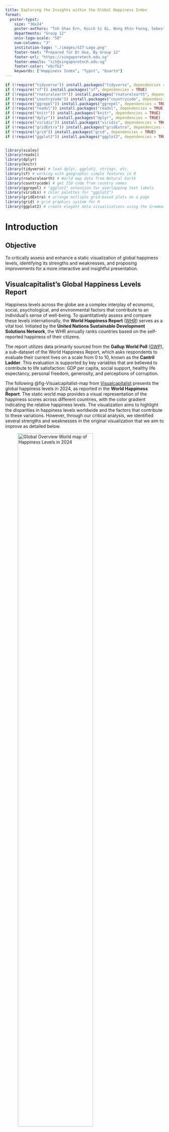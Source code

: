 ```yaml
---
title: Exploring the Insights within the Global Happiness Index
format:
  poster-typst: 
    size: "36x24"
    poster-authors: "Toh Shao Ern, Kuick Si Qi, Wong Khin Foong, Sebestian Fernandez, Yu Haotong"
    departments: "Group 12"
    univ-logo-scale: "50"
    num-columns: "3"
    institution-logo: "./images/SIT-Logo.png"
    footer-text: "Prepared for Dr Hua, By Group 12"
    footer-url: "https://singaporetech.edu.sg"
    footer-emails: "sit@singaporetech.edu.sg"
    footer-color: "ebcfb2"
    keywords: ["Happiness Index", "Typst", "Quarto"]
---
```


```r
if (!require("tidyverse")) install.packages("tidyverse", dependencies = TRUE)
if (!require("sf")) install.packages("sf", dependencies = TRUE)
if (!require("rnaturalearth")) install.packages("rnaturalearth", dependencies = TRUE)
if (!require("countrycode")) install.packages("countrycode", dependencies = TRUE)
if (!require("ggrepel")) install.packages("ggrepel", dependencies = TRUE)
if (!require("readxl")) install.packages("readxl", dependencies = TRUE)
if (!require("knitr")) install.packages("knitr", dependencies = TRUE)
if (!require("dplyr")) install.packages("dplyr", dependencies = TRUE)
if (!require("viridis")) install.packages("viridis", dependencies = TRUE)
if (!require("gridExtra")) install.packages("gridExtra", dependencies = TRUE)
if (!require("grid")) install.packages("grid", dependencies = TRUE)
if (!require("ggplot2")) install.packages("ggplot2", dependencies = TRUE)


library(scales)
library(readxl)
library(dplyr)
library(knitr)
library(tidyverse) # load dplyr, ggplot2, stringr, etc.
library(sf) # working with geographic simple features in R
library(rnaturalearth) # World map data from Natural Earth
library(countrycode) # get ISO code from country names
library(ggrepel) # "ggplot2" extension for overlapping text labels
library(viridis) # color palettes for "ggplot2")
library(gridExtra) # arrange multiple grid-based plots on a page
library(grid) # grid graphics system for R
library(ggplot2) # create elegant data visualizations using the Grammar of Graphics
```

# Introduction

## Objective

To critically assess and enhance a static visualization of global happiness levels, identifying its strengths and weaknesses, and proposing improvements for a more interactive and insightful presentation.


## Visualcapitalist's Global Happiness Levels Report

Happiness levels across the globe are a complex interplay of economic, social, psychological, and environmental factors that contribute to an individual's sense of well-being. To quantitatively assess and compare these levels internationally, the **World Happiness Report** ([WHR](https://happiness-report.s3.amazonaws.com/2024/WHR+24.pdf)) serves as a vital tool. Initiated by the **United Nations Sustainable Development Solutions Network**, the WHR annually ranks countries based on the self-reported happiness of their citizens.

The report utilizes data primarily sourced from the **Gallup World Poll** ([GWP](https://www.gallup.com/analytics/318875/global-research.aspx)), a sub-dataset of the World Happiness Report, which asks respondents to evaluate their current lives on a scale from 0 to 10, known as the **Cantril Ladder**. This evaluation is supported by key variables that are believed to contribute to life satisfaction: GDP per capita, social support, healthy life expectancy, personal freedom, generosity, and perceptions of corruption.

The following @fig-Visualcapitalist-map from [Visualcapitalist](https://www.visualcapitalist.com/a-map-of-global-happiness-by-country-in-2024/) presents the global happiness levels in 2024, as reported in the **World Happiness Report**. The static world map provides a visual representation of the happiness scores across different countries, with the color gradient indicating the relative happiness levels. The visualization aims to highlight the disparities in happiness levels worldwide and the factors that contribute to these variations. However, through our critical analysis, we identified several strengths and weaknesses in the original visualization that we aim to improve as detailed below.

::: {#fig-Visualcapitalist-map layout-ncol=2}

![Global Overview World map of Happiness Levels in 2024](images/OC-World-Happiness-Report-2024_Mar19.png){width="75%" #fig-1}

![Map of Happiness Levels of East Asia + Oceania in 2024](images/OC_Happiness_East-Asia-Oceania_820.png){width="75%" #fig-2}

Visualcapitalist Global Happiness Levels Report

:::

## Weakness

The original visualization has several weaknesses that limit its effectiveness in conveying the information to the audience. These weaknesses include:

1.  **Lack of Interactivity**: The static nature of the world map limits the audience's ability to interact with the data and explore specific countries or regions in more detail. An interactive visualization would allow users to hover over countries to see detailed information and compare happiness scores across different years.

2.  **Limited Context**: While the color gradient provides a general overview of happiness levels, the visualization lacks additional context or explanations of the factors contributing to these scores. Including annotations or tool-tips that explain the key variables influencing happiness levels would enhance the audience's understanding of the data.

![Inconsistent Labeling example](images/inconsistent_labeling_weakness.png){width="30%"}

3.  **Inconsistent Labeling**:

-   The labeling of happiness scores and name of countries are inconsistent in placement or are not displayed, making it challenging for the audience to quickly identify and compare scores across countries.
-   A standardized labeling format would improve the readability and clarity of the visualization. In addition to this, there are countries' happiness scores that are not labeled due to the lack of space for example Cambodia and Laos, which may lead to confusion for the audience.
-   Furthermore, the lack of pointers and inconsistent formatting severely affect readability for countries such Philippines and Indonesia have confusing unclear placements as to which country the label belongs to.

4.  **Limited Historical Comparison**: The visualization only presents the happiness scores for the year 2024, without providing any historical comparison or trend analysis. Including data from previous years or a time slider feature would allow users to track changes in happiness levels over time and identify emerging patterns or trends.

5.  **Limited Data Insights**: The visualization focuses solely on the happiness scores of countries without providing additional insights or analysis of the data. Including annotations, data summaries, or comparisons with other relevant metrics would enrich the audience's understanding of the factors influencing happiness levels.

6.  **Color Blindness**: The color gradient used in the visualization may not be accessible to color-blind users, as certain color combinations may be difficult to distinguish. Using color schemes that are accessible to users with color vision deficiencies would improve the inclusivity of the visualization.

![Linear scale of Happiness score of each country by region](images/linear_scale_of_happiness_region.png){width="75%"}

7.  **Linear Scale**: The linear scale at the bottom of the region map is poorly visualized and does not provide a distinct separation and vivid depiction between the countries. This further worsened by the clustering and overlapping of icons, makes it difficult for the audience to interpret and compare the happiness scores of each country within the region.

8.  **Incorrect Date for the Visualization**: The visualization is titled **"A Map of Global Happiness by Country in 2024"** but the data is from 2023. This inconsistency may lead to confusion among the audience and affect the credibility of the visualization.


# Methods

## Data Sources

World Happiness Report (WHR) 2021-2023: Contains happiness scores and key variables for countries worldwide.
Gallup World Poll (GWP): Provides self-reported happiness evaluations on a scale from 0 to 10.

## Data Understanding and Cleaning

## Load Data

```r
df <- read_excel("data/DataForTable2.1.xls")
```

## List and Identify Missing Countries

```r
countries <- c(
  "Afghanistan", "Albania", "Algeria", "Andorra", "Angola", "Antigua and Barbuda", 
  "Argentina", "Armenia", "Australia", "Austria", "Azerbaijan", "Bahamas", "Bahrain", 
  "Bangladesh", "Barbados", "Belarus", "Belgium", "Belize", "Benin", "Bhutan", "Bolivia", 
  "Bosnia and Herzegovina", "Botswana", "Brazil", "Brunei", "Bulgaria", "Burkina Faso", 
  "Burundi", "Cabo Verde", "Cambodia", "Cameroon", "Canada", "Central African Republic",
  "Chad", "Chile", "China", "Colombia", "Comoros", "Congo", "Costa Rica", "Croatia", 
  "Cuba", "Cyprus", "Czechia", "Denmark", "Djibouti", "Dominica", "Dominican Republic", 
  "East Timor", "Ecuador", "Egypt", "El Salvador", "Equatorial Guinea", "Eritrea", 
  "Estonia", "Eswatini", "Ethiopia", "Fiji", "Finland", "France", "Gabon", "Gambia", 
  "Georgia", "Germany", "Ghana", "Greece", "Grenada", "Guatemala", "Guinea", "Guinea-Bissau", 
  "Guyana", "Haiti", "Honduras", "Hungary", "Iceland", "India", "Indonesia", "Iran", 
  "Iraq", "Ireland", "Israel", "Italy", "Jamaica", "Japan", "Jordan", "Kazakhstan", 
  "Kenya", "Kiribati", "Kuwait", "Kyrgyzstan", "Laos", "Latvia", "Lebanon", "Lesotho", 
  "Liberia", "Libya", "Liechtenstein", "Lithuania", "Luxembourg", "Madagascar", "Malawi", 
  "Malaysia", "Maldives", "Mali", "Malta", "Marshall Islands", "Mauritania", "Mauritius", 
  "Mexico", "Micronesia", "Moldova", "Monaco", "Mongolia", "Montenegro", "Morocco", 
  "Mozambique", "Myanmar", "Namibia", "Nauru", "Nepal", "Netherlands", "New Zealand", 
  "Nicaragua", "Niger", "Nigeria", "North Korea", "North Macedonia", "Norway", "Oman", 
  "Pakistan", "Palau", "State of Palestine", "Panama", "Papua New Guinea", "Paraguay", "Peru", 
  "Philippines", "Poland", "Portugal", "Qatar", "Romania", "Russia", "Rwanda", "Saint Kitts and Nevis", 
  "Saint Lucia", "Saint Vincent and the Grenadines", "Samoa", "San Marino", "Sao Tome and Principe", 
  "Saudi Arabia", "Senegal", "Serbia", "Seychelles", "Sierra Leone", "Singapore", "Slovakia", 
  "Slovenia", "Solomon Islands", "Somaliland region", "South Africa", "South Korea", "South Sudan", 
  "Spain", "Sri Lanka", "Sudan", "Suriname", "Sweden", "Switzerland", "Syria", "Taiwan Province of China", 
  "Tajikistan", "Tanzania", "Thailand", "Togo", "Tonga", "Trinidad and Tobago", "Tunisia", 
  "Türkiye", "Turkmenistan", "Tuvalu", "Uganda", "Ukraine", "United Arab Emirates", "United Kingdom", 
  "United States", "Uruguay", "Uzbekistan", "Vanuatu", "Vatican City", "Venezuela", "Vietnam", 
  "Yemen", "Zambia", "Zimbabwe"
)
length(countries)
```

```r
# how many countries are missing in the dataset use Country name
missing_countries <- setdiff(countries, unique(df$"Country name"))
missing_countries
```

We can see that there are 34 countries missing from the dataset.

## Data Cleaning and Transformation

As we will be only using data from 2021 - 2023, we will filter out the data from other years. We will also check for missing data and fill in the missing values with the mean of the available data from each country.

### Filter data for years 2021 - 2023

```r
df <- df %>%
  filter(year %in% c(2021, 2022, 2023))
# head(df)
```

### Renaming headers and keeping only the necessary columns

```r
# Rename the columns
colnames(df) <- c("country", "year", "score", colnames(df)[4:ncol(df)])

# Keep only the specified columns
df_filtered <- df[, c("country", "year", "score")]
# head(df_filtered)
```

### Include Missing Countries with NA Scores

```r
# List of all countries in your data
all_countries <- unique(df_filtered$country)

# List of years to ensure each country has entries for each year
years <- c(2021, 2022, 2023)

# Create a data frame with all combinations of countries and years
complete_df <- expand.grid(country = all_countries, year = years)

# Add country codes to the complete data frame
complete_df$country_code <- countrycode(complete_df$country, origin = "country.name", destination = "iso3c")

# Merge the complete data frame with the original data
df_combined <- left_join(complete_df, df_filtered, by = c("country", "year"))

# Calculate the mean score for each country
country_means <- df_combined %>%
  group_by(country) %>%
  summarize(mean_score = mean(score, na.rm = TRUE))

# Merge the country means back into the combined data
df_combined <- left_join(df_combined, country_means, by = "country")

# Fill any remaining NA values with the mean score of the respective country
df_combined <- df_combined %>%
  mutate(score = ifelse(is.na(score), mean_score, score))

# Check for any remaining missing values
missing_scores <- df_combined %>% filter(is.na(score))
if (nrow(missing_scores) > 0) {
  warning("There are still countries with missing scores.")
}

# Inspect the data for missing scores
# print(missing_scores)
```

```r
region <- read_csv("data/world-regions-according-to-the-world-bank.csv")
# head(region)

df_combined_region <- left_join(df_combined, region, by = c("country_code" = "Code"))
# head(df_combined_region)
# find empty rows in "World Region according to the World Bank"


missing_region <- df_combined_region %>% filter(is.na(`World Region according to the World Bank`))
# print(missing_region)

df_combined_region$`World Region according to the World Bank`[which(df_combined_region$country == "Taiwan Province of China")] <- "East Asia and Pacific"

missing_region <- df_combined_region %>% filter(is.na(`World Region according to the World Bank`))
# print(missing_region)

df_combined_region$`World Region according to the World Bank`[which(df_combined_region$`World Region according to the World Bank` == "North America")] <- "Latin America and Caribbean"
df_combined_region$`World Region according to the World Bank`[which(df_combined_region$`World Region according to the World Bank` == "Latin America and Caribbean")] <- "America and Caribbean"

```

#Create violin plot

```r
ggplot(df_combined_region, aes(y = `World Region according to the World Bank`, x = mean_score, fill = `World Region according to the World Bank`)) +
  geom_violin(trim = FALSE) +  # Create horizontal violin plots
  geom_boxplot(width = 0.1, fill = "white", color = "black", orientation = "y") +  # Overlay boxplots on the violins horizontally
  scale_fill_viridis(discrete = TRUE, guide = FALSE) +  # Use viridis color scale for discrete data and remove legend
  labs(title = "Happiness Scores by World Region (2021-2023)", y = "World Region", x = "Happiness Score") +
  theme_minimal() +  # Use a minimal theme
  theme(
    plot.title = element_text(hjust = 0.5)  # Center the plot title
  )

```

## Data Visualization

### World Map

```r
# Get world data
world <- ne_countries(scale = "small", returnclass = "sf")

# Filter data for each year
df_2021 <- df_combined %>% filter(year == 2021)
df_2022 <- df_combined %>% filter(year == 2022)
df_2023 <- df_combined %>% filter(year == 2023)

# Convert country names to country codes
df_2021$country_code <- countrycode(df_2021$country, origin = "country.name", destination = "iso3c")
df_2022$country_code <- countrycode(df_2022$country, origin = "country.name", destination = "iso3c")
df_2023$country_code <- countrycode(df_2023$country, origin = "country.name", destination = "iso3c")

# Merge world data with each year's data
world_data_2021 <- left_join(world, df_2021, by = c("iso_a3" = "country_code"))
world_data_2022 <- left_join(world, df_2022, by = c("iso_a3" = "country_code"))
world_data_2023 <- left_join(world, df_2023, by = c("iso_a3" = "country_code"))

# Check for missing data after the join
missing_world_2021 <- world_data_2021 %>% filter(is.na(score))
missing_world_2022 <- world_data_2022 %>% filter(is.na(score))
missing_world_2023 <- world_data_2023 %>% filter(is.na(score))

# Plot data for 2021
ggplot() +
  geom_sf(data = world_data_2021, aes(fill = score)) +
  scale_fill_viridis_c(option = "plasma", na.value = "grey90") +
  theme_minimal() +
  theme(legend.position = "bottom") +
  labs(title = "World Map of Happiness - 2021", fill = "Score") +
  theme(plot.title = element_text(hjust = 0.5)) +
  coord_sf(crs = "+proj=robin")

# Plot data for 2022
ggplot() +
  geom_sf(data = world_data_2022, aes(fill = score)) +
  scale_fill_viridis_c(option = "plasma", na.value = "grey90") +
  theme_minimal() +
  theme(legend.position = "bottom") +
  labs(title = "World Map of Happiness - 2022", fill = "Score") +
  theme(plot.title = element_text(hjust = 0.5)) +
  coord_sf(crs = "+proj=robin")

# Plot data for 2023
ggplot() +
  geom_sf(data = world_data_2023, aes(fill = score)) +
  scale_fill_viridis_c(option = "plasma", na.value = "grey90") +
  theme_minimal() +
  theme(legend.position = "bottom") +
  labs(title = "World Map of Happiness - 2023", fill = "Score") +
  theme(plot.title = element_text(hjust = 0.5)) +
  coord_sf(crs = "+proj=robin")
```

```r
# Create bins for the scores with 0.5 intervals
bins <- seq(0, 10, by = 0.5)
labels <- paste0(bins[-length(bins)], "-", bins[-1])
df_combined <- df_combined %>%
  mutate(score_bin = cut(score, breaks = bins, labels = labels, include.lowest = TRUE, right = FALSE))


# Check for any remaining missing values
missing_scores <- df_combined %>% filter(is.na(score))
if (nrow(missing_scores) > 0) {
  warning("There are still countries with missing scores.")
}

# Inspect the data for missing scores
# print(missing_scores)

# Get world data
world <- ne_countries(scale = "small", returnclass = "sf")

# Filter data for each year
df_2021 <- df_combined %>% filter(year == 2021)
df_2022 <- df_combined %>% filter(year == 2022)
df_2023 <- df_combined %>% filter(year == 2023)

# Merge world data with each year's data
world_data_2021 <- left_join(world, df_2021, by = c("iso_a3" = "country_code"))
world_data_2022 <- left_join(world, df_2022, by = c("iso_a3" = "country_code"))
world_data_2023 <- left_join(world, df_2023, by = c("iso_a3" = "country_code"))

# Check for missing data after the join
missing_world_2021 <- world_data_2021 %>% filter(is.na(score))
missing_world_2022 <- world_data_2022 %>% filter(is.na(score))
missing_world_2023 <- world_data_2023 %>% filter(is.na(score))

# print(missing_world_2021)
# print(missing_world_2022)
# print(missing_world_2023)

# Plot data for 2021
ggplot() +
  geom_sf(data = world_data_2021, aes(fill = score), color = "black") +
  scale_fill_viridis_c(option = "plasma", na.value = "grey90", name = "Score") +
  theme_minimal() +
  theme(legend.position = "bottom") +
  labs(title = "World Map of Happiness - 2021", fill = "Score") +
  theme(plot.title = element_text(hjust = 0.5)) +
  coord_sf(crs = "+proj=robin")

# Plot data for 2022
ggplot() +
  geom_sf(data = world_data_2022, aes(fill = score), color = "black") +
  scale_fill_viridis_c(option = "plasma", na.value = "grey90", name = "Score") +
  theme_minimal() +
  theme(legend.position = "bottom") +
  labs(title = "World Map of Happiness - 2022", fill = "Score") +
  theme(plot.title = element_text(hjust = 0.5)) +
  coord_sf(crs = "+proj=robin")

# Plot data for 2023
ggplot() +
  geom_sf(data = world_data_2023, aes(fill = score), color = "black") +
  scale_fill_viridis_c(option = "plasma", na.value = "grey90", name = "Score") +
  theme_minimal() +
  theme(legend.position = "bottom") +
  labs(title = "World Map of Happiness - 2023", fill = "Score") +
  theme(plot.title = element_text(hjust = 0.5)) +
  coord_sf(crs = "+proj=robin")
```

## Top 5, Middle 5, Bottom 5 Countries Bar Graph

```r
# Calculate the mean score for each country
country_means <- df_combined %>%
  group_by(country) %>%
  summarize(mean_score = mean(score, na.rm = TRUE)) %>%
  arrange(desc(mean_score))

# Assign colors based on scores
assign_colors <- function(scores, palette = "plasma", direction = 1) {
  normalized_scores <- rescale(scores, to = c(0, 1))
  colors <- viridis_pal(option = palette, direction = direction)(length(unique(normalized_scores)))
  score_colors <- setNames(colors[rank(unique(normalized_scores), ties.method = "first")], unique(normalized_scores))
  return(score_colors[as.character(normalized_scores)])
}

# Apply colors globally
country_means$color <- assign_colors(country_means$mean_score)

# Calculate the top, middle, and bottom countries
top_5 <- country_means %>% top_n(5, mean_score) %>% mutate(category = "Top 5")
middle_start <- ceiling((nrow(country_means) - 5) / 2)
middle_end <- middle_start + 4
middle_5 <- country_means %>% slice(middle_start:middle_end) %>% mutate(category = "Middle 5")
bottom_5 <- country_means %>% top_n(-5, mean_score) %>% mutate(category = "Bottom 5")

# Combine the data and set the category order
combined_data <- bind_rows(top_5, middle_5, bottom_5) %>%
  mutate(category = factor(category, levels = c("Top 5", "Middle 5", "Bottom 5")))

# Create the faceted plot
plot_combined <- ggplot(combined_data, aes(x = reorder(country, mean_score), y = mean_score, fill = color)) +
  geom_bar(stat = "identity") +
  geom_text(aes(label = round(mean_score, 2), hjust = -0.1)) +
  coord_flip() +
  scale_fill_identity() +
  labs(x = "Country", y = "Mean Score") +
  theme_minimal() +
  theme(plot.title = element_text(hjust = 0.5)) +
  scale_y_continuous(limits = c(0, 10)) +
  facet_wrap(~category, scales = "free_y", ncol = 1)

# Print the combined plot
print(plot_combined)
```

## Distribution Chart of Scores

```r

data = df_combined


# Fit a normal distribution to the data
mu <- mean(data$score, na.rm = TRUE)
std <- sd(data$score, na.rm = TRUE)
median <- median(data$score, na.rm = TRUE)
mode <- as.numeric(names(sort(table(data$score), decreasing = TRUE)[1]))  # Mode calculation

# Create histogram data
hist_data <- data %>%
  filter(!is.na(score)) %>%
  ggplot(aes(x = score)) +
  geom_histogram(bins = 20, color = "white", alpha = 0.75, aes(y = ..count.., fill = ..x..)) +
  scale_fill_viridis(option = "plasma", name = "Score") +
  labs(title = "Distribution of Happiness Scores (2021-2023)",
       x = "Happiness Score",
       y = "Number of Countries") +
  theme_minimal() +
  theme(plot.title = element_text(size = 18, face = "bold", color = "#333333", margin = margin(b = 20)),
        axis.title.x = element_text(size = 14, color = "#333333"),
        axis.title.y = element_text(size = 14, color = "#333333"),
        axis.text = element_text(size = 12, color = "#333333"),
        panel.grid.major.y = element_line(linetype = "dotted", size = 0.5, color = "grey"),
        panel.grid.minor.y = element_blank(),
        panel.grid.major.x = element_blank(),
        panel.grid.minor.x = element_blank())

# Filter out zero count bins
hist_data <- ggplot_build(hist_data)$data[[1]] %>%
  filter(count > 0)

# Create the histogram with the filtered data
histogram <- ggplot(hist_data, aes(x = x, y = count, fill = x)) +
  geom_bar(stat = "identity", color = "white", alpha = 0.75) +
  scale_fill_viridis(option = "plasma", name = "Score") +
  labs(title = "Distribution of Happiness Scores (2021-2023)",
       x = "Happiness Score",
       y = "Number of Countries") +
  theme_minimal() +
  theme(plot.title = element_text(size = 18, face = "bold", color = "#333333", margin = margin(b = 20)),
        axis.title.x = element_text(size = 14, color = "#333333"),
        axis.title.y = element_text(size = 14, color = "#333333"),
        axis.text = element_text(size = 12, color = "#333333"),
        panel.grid.major.y = element_line(linetype = "dotted", size = 0.5, color = "grey"),
        panel.grid.minor.y = element_blank(),
        panel.grid.major.x = element_blank(),
        panel.grid.minor.x = element_blank())

# Add count labels on top of each bar
histogram <- histogram +
  geom_text(aes(label = count), vjust = -0.5, size = 4)

# Define the range for x and compute y for the normal distribution
x <- seq(min(data$score, na.rm = TRUE), max(data$score, na.rm = TRUE), length.out = 100)
y <- dnorm(x, mean = mu, sd = std)

# Increase the height of the curve by scaling
scale_factor <- 150  # Adjust this value as needed
y <- y * scale_factor

# Add the normal distribution curve
histogram <- histogram +
  geom_line(data = data.frame(x = x, y = y), aes(x = x, y = y), color = "#006400", size = 1, linetype = "dotted") +
  geom_vline(xintercept = mu, color = "red", linetype = "dashed", size = 1)

# Find the y-value of the mean line on the normal distribution curve
mean_y <- dnorm(mu, mean = mu, sd = std) * scale_factor

# Extract plot limits
xlims <- ggplot_build(histogram)$layout$panel_params[[1]]$x.range
ylims <- ggplot_build(histogram)$layout$panel_params[[1]]$y.range

# Create a table with statistics
stats_table <- textGrob(
  label = paste("Median: ", sprintf("%.2f", median), "\n",
                "Mode: ", sprintf("%.2f", mode), "\n",
                "Standard Deviation: ", sprintf("%.2f", std)),
  gp = gpar(fontsize = 12, col = c("blue", "green", "purple")),
  hjust = 0,
  vjust = 1
)

# Create the mean annotation separately
mean_annotation <- textGrob(
  label = sprintf("Mean: %.2f", mu),
  gp = gpar(fontsize = 12, col = "red"),
  hjust = 1,
  vjust = 1
)

# Add the statistics table to the top-left corner and the mean annotation to the top-left of the mean line
histogram <- histogram +
  annotation_custom(grob = stats_table, xmin = xlims[1], xmax = xlims[1] + (xlims[2] - xlims[1]) * 0.2, ymin = ylims[2], ymax = ylims[2] - (ylims[2] - ylims[1]) * 0.2) +
  annotation_custom(grob = mean_annotation, xmin = mu - (xlims[2] - xlims[1]) * 0.05, xmax = mu, ymin = ylims[2] - (ylims[2] - ylims[1]) * 0.1, ymax = ylims[2])

# Print the histogram
print(histogram)
```












## Critical Assessment and Proposed Improvements
::: {.block fill="luma(230)" inset="8pt" radius="4pt"}

1. Interactive Data Visualization:
- Implement hover-over information for detailed country data.
- Add filtering and sorting capabilities.
- Include historical comparison using a time slider.

2. Consistent Labeling and Annotations:
- Standardize labeling format for readability.
- Provide annotations explaining key variables influencing happiness.

3. Accessible Design:
- Ensure a user-friendly interface.
- Use color schemes accessible to color-blind users.

4. Data Insights and Analysis:
- Provide summaries and comparisons with relevant metrics.
- Enhance linear scale visualization for regional comparisons.

These methods aim to create an improved, interactive visualization of global happiness levels, offering better insights and user engagement.

:::


# Findings

## New World Map


## Happiness Score By World Region




Lorem ipsum dolor sit amet, consectetur adipiscing elit, sed do eiusmod tempor incididunt ut labore et dolore magnam aliquam quaerat voluptatem. Ut enim aeque doleamus animo, cum corpore dolemus, fieri.

1. Lorem ipsum dolor sit amet, consectetur adipiscing elit, sed do.
1. Lorem ipsum dolor sit amet, consectetur adipiscing elit, sed do.
1. Lorem ipsum dolor sit amet, consectetur adipiscing elit, sed do.

Lorem ipsum dolor sit amet, consectetur adipiscing elit, sed do eiusmod tempor incididunt ut labore et dolore magnam aliquam quaerat voluptatem. Ut enim aeque doleamus animo, cum corpore dolemus, fieri tamen permagna accessio potest, si aliquod aeternum et infinitum impendere malum nobis opinemur. Quod idem licet transferre in voluptatem, ut.

| Lorem ipsum dolor sit. | Lorem ipsum. | Lorem ipsum. |
|------------------------|--------------|--------------|
| Lorem ipsum dolor.     | Lorem ipsum. | $\alpha$     |
| Lorem ipsum.           | Lorem ipsum. | $\beta$      |
| Lorem.                 | Lorem.       | $\gamma$     |
| Lorem ipsum dolor.     | Lorem.       | $\theta$     |

: Lorem ipsum dolor sit amet {#tbl-1}

Lorem @tbl-1 ipsum dolor sit amet, consectetur adipiscing elit, sed do eiusmod tempor incididunt ut labore et dolore magnam aliquam quaerat voluptatem. Ut enim aeque doleamus animo, cum corpore dolemus, fieri tamen permagna accessio potest, si aliquod aeternum et infinitum impendere malum nobis opinemur. Quod idem licet transferre in voluptatem, ut postea variari voluptas distinguique possit, augeri amplificarique non possit. At etiam Athenis, ut e patre audiebam facete et urbane Stoicos irridente, statua est in quo a nobis philosophia defensa et.

## Lorem ipsum dolor sit amet

Lorem ipsum dolor sit amet, consectetur adipiscing elit, sed do eiusmod tempor incididunt ut labore et dolore magnam aliquam quaerat voluptatem. Ut enim aeque doleamus animo, cum corpore dolemus, fieri tamen permagna accessio potest, si aliquod aeternum et infinitum impendere malum nobis opinemur. Quod idem licet transferre in voluptatem, ut postea variari voluptas distinguique possit, augeri amplificarique non possit. At etiam Athenis, ut e patre.

![Lorem ipsum dolor sit amet, consectetur adipiscing elit, sed do.](./images/Standard_lettering.png){width="100%"}

# Findings

::: {.block fill="luma(230)" inset="8pt" radius="4pt"}

Lorem ipsum dolor sit amet, consectetur adipiscing elit, sed do eiusmod tempor incididunt ut labore et dolore magnam aliquam quaerat voluptatem. Ut enim aeque doleamus animo, cum corpore dolemus, fieri tamen permagna accessio potest, si aliquod aeternum et infinitum impendere malum nobis opinemur. Quod idem licet transferre in voluptatem, ut postea variari voluptas distinguique possit, augeri amplifi- carique non possit. At etiam Athenis, ut e patre audiebam facete et urbane Stoicos irridente, statua est in quo a nobis philosophia defensa et.

- Lorem ipsum dolor sit amet, consectetur adipiscing elit, sed do.
- Lorem ipsum dolor sit amet, consectetur adipiscing elit, sed do.
- Lorem ipsum dolor sit amet, consectetur adipiscing elit, sed do.

:::

## Lorem ipsum etiam

Lorem ipsum dolor sit amet, consectetur adipiscing elit, sed do eiusmod tempor incididunt ut labore et dolore magnam aliquam quaerat voluptatem. Ut enim aeque doleamus animo, cum corpore dolemus, fieri tamen permagna accessio potest, si aliquod aeternum et infinitum impendere malum nobis opinemur. 

# Conclusion

Quod idem licet transferre in voluptatem, ut postea variari voluptas distinguique possit, augeri amplificarique non possit. At etiam Athenis, ut e patre audiebam facete et urbane Stoicos irridente, statua est in quo a nobis philosophia defensa et collaudata est, cum id, quod maxime placeat, facere possimus, omnis voluptas assumenda est, om- nis dolor repellendus. Temporibus autem quibusdam et.

Lorem ipsum dolor sit amet, consectetur adipiscing elit, sed do eiusmod tempor incididunt ut labore et dolore magnam aliquam quaerat voluptatem. Ut enim aeque doleamus animo, cum corpore dolemus, fieri tamen permagna accessio potest, si aliquod aeternum et infinitum impendere malum nobis opinemur. 

![Temperature and ozone level](images/fig-airquality-1.svg)

Lorem ipsum dolor sit amet, consectetur adipiscing elit, sed do eiusmod tempor incididunt ut labore et dolore magnam aliquam quaerat voluptatem. Ut enim aeque doleamus animo, cum corpore dolemus, fieri tamen permagna accessio potest, si aliquod aeternum et infinitum impendere malum nobis opinemur. Quod idem licet transferre in voluptatem, ut postea variari voluptas distinguique possit, augeri amplificarique non possit. At etiam Athenis, ut e patre audiebam facete et urbane Stoicos irridente, statua est in quo a nobis philosophia defensa et collaudata est, cum id, quod maxime placeat, facere possimus, omnis voluptas assumenda est, om- nis dolor repellendus. Temporibus autem quibusdam et.

- Lorem ipsum dolor sit amet, consectetur adipiscing elit, sed do.
  - Lorem ipsum dolor sit amet.
  -  Lorem ipsum dolor sit amet, consectetur adipiscing elit.
- Lorem ipsum dolor sit amet, consectetur adipiscing elit, sed do eiusmod tempor incididunt ut labore.
  - Lorem ipsum dolor sit amet, consectetur adipiscing elit, sed. 
  - Lorem ipsum dolor sit amet, consectetur adipiscing.

$$
\sum_(k=1)^n k = \frac{(n(n+1))}{2} = \frac{(n^2 + n)}{2}
$$

# Acknowledgement

Lorem ipsum dolor sit amet, consectetur adipiscing elit, sed do eiusmod tempor incididunt ut labore et dolore magnam aliquam quaerat voluptatem. Ut enim aeque doleamus animo, cum corpore dolemus, fieri tamen permagna accessio potest, si aliquod aeternum et infinitum impendere malum nobis opinemur. Quod idem licet transferre in voluptatem, ut postea variari voluptas distinguique possit, augeri amplificarique non possit. At etiam Athenis, ut e patre audiebam facete et urbane Stoicos irridente, statua est in quo a nobis philosophia defensa et collaudata est, cum id, quod maxime placeat, facere possimus, omnis voluptas assumenda est, om- nis dolor repellendus. Temporibus autem quibusdam et.

